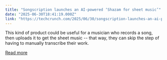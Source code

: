 ```yaml
---
title: "Songscription launches an AI-powered ‘Shazam for sheet music’"
date: "2025-06-30T18:41:19.000Z"
link: "https://techcrunch.com/2025/06/30/songscription-launches-an-ai-powered-shazam-for-sheet-music/"
---
```


This kind of product could be useful for a musician who records a song, then uploads it to get the sheet music -- that way, they can skip the step of having to manually transcribe their work. 

[Read more](https://techcrunch.com/2025/06/30/songscription-launches-an-ai-powered-shazam-for-sheet-music/)
